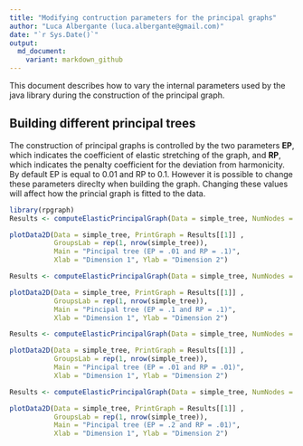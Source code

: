 ```yaml
---
title: "Modifying contruction parameters for the principal graphs"
author: "Luca Albergante (luca.albergante@gmail.com)"
date: "`r Sys.Date()`"
output:
  md_document:
    variant: markdown_github
---
```


This document describes how to vary the internal parameters used by the java library during the construction of the principal graph.

## Building different principal trees

The construction of principal graphs is controlled by the two parameters **EP**, which indicates the coefficient of elastic stretching of the graph, and **RP**, which indicates the penalty coefficient for the deviation from harmonicity. By default EP is equal to 0.01 and RP to 0.1. However it is possible to change these parameters direclty when building the graph. Changing these values will affect how the princial graph is fitted to the data.

```r
library(rpgraph)
Results <- computeElasticPrincipalGraph(Data = simple_tree, NumNodes = 20, Method = 'DefaultPrincipalTreeConfiguration')
```

```r
plotData2D(Data = simple_tree, PrintGraph = Results[[1]] ,
           GroupsLab = rep(1, nrow(simple_tree)),
           Main = "Pincipal tree (EP = .01 and RP = .1)",
           Xlab = "Dimension 1", Ylab = "Dimension 2")
```




```r
Results <- computeElasticPrincipalGraph(Data = simple_tree, NumNodes = 20, Method = 'DefaultPrincipalTreeConfiguration', EP = .1)
```


```r
plotData2D(Data = simple_tree, PrintGraph = Results[[1]] ,
           GroupsLab = rep(1, nrow(simple_tree)),
           Main = "Pincipal tree (EP = .1 and RP = .1)",
           Xlab = "Dimension 1", Ylab = "Dimension 2")
```



```r
Results <- computeElasticPrincipalGraph(Data = simple_tree, NumNodes = 20, Method = 'DefaultPrincipalTreeConfiguration', RP = .01)
```


```r
plotData2D(Data = simple_tree, PrintGraph = Results[[1]] ,
           GroupsLab = rep(1, nrow(simple_tree)),
           Main = "Pincipal tree (EP = .01 and RP = .01)",
           Xlab = "Dimension 1", Ylab = "Dimension 2")
```






```r
Results <- computeElasticPrincipalGraph(Data = simple_tree, NumNodes = 20, Method = 'DefaultPrincipalTreeConfiguration', EP = .2, RP = .01)
```


```r
plotData2D(Data = simple_tree, PrintGraph = Results[[1]] ,
           GroupsLab = rep(1, nrow(simple_tree)),
           Main = "Pincipal tree (EP = .2 and RP = .01)",
           Xlab = "Dimension 1", Ylab = "Dimension 2")
```





